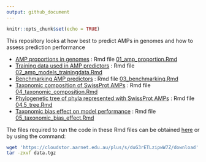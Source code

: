 ```yaml
---
output: github_document
---
```


```r
knitr::opts_chunk$set(echo = TRUE)
```

This repository looks at how best to predict AMPs in genomes and how to assess prediction performance

- [AMP proportions in genomes](01_amp_proportion.md) : Rmd file [01_amp_proportion.Rmd](01_amp_proportion.Rmd)
- [Training data used in AMP predictors](02_amp_models_trainingdata.md) : Rmd file [02_amp_models_trainingdata.Rmd](02_amp_models_trainingdata.Rmd)
- [Benchmarking AMP predictors](03_benchmarking.md) : Rmd file [03_benchmarking.Rmd](03_benchmarking.Rmd)
- [Taxonomic composition of SwissProt AMPs](04_taxonomic_composition.md) : Rmd file [04_taxonomic_composition.Rmd](04_taxonomic_composition.Rmd)
- [Phylogenetic tree of phyla represented with SwissProt AMPs](04.5_tree.md) : Rmd file [04.5_tree.Rmd](04.5_tree.Rmd)
- [Taxonomic bias effect on model performance](05_taxonomic_bias_effect.md) : Rmd file [05_taxonomic_bias_effect.Rmd](05_taxonomic_bias_effect.Rmd)


The files required to run the code in these Rmd files can be obtained [here](https://cloudstor.aarnet.edu.au/plus/s/duG3rETLzipwW7Z) or by using the command:


```bash
wget 'https://cloudstor.aarnet.edu.au/plus/s/duG3rETLzipwW7Z/download' -O data.tgz
tar -zxvf data.tgz 
```



